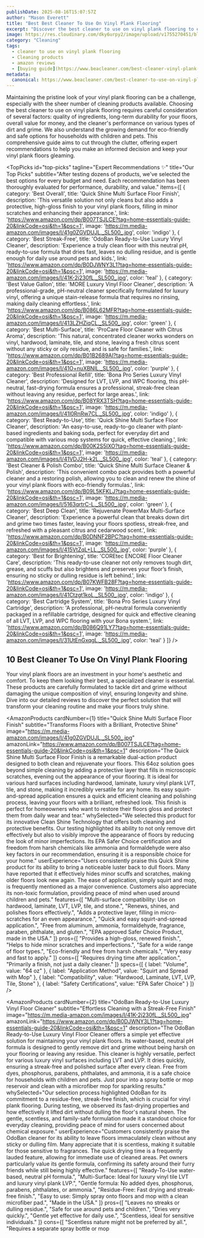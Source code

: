```yaml
---
publishDate: 2025-08-16T15:07:57Z
author: "Mason Everett"
title: "Best Best Cleaner To Use On Vinyl Plank Flooring"
excerpt: "Discover the best cleaner to use on vinyl plank flooring to enhance your experience. Find top solutions based on thorough testing and reviews."
image: https://res.cloudinary.com/dky6urpy2/image/upload/v1755270451/blog_image_1755270451_vrzznx.webp
category: "Cleaning"
tags:
  - cleaner to use on vinyl plank flooring
  - Cleaning products
  - amazon reviews
  - [buying guide](https://www.beacleaner.com/best-cleaner-vinyl-plank-flooring)
metadata:
  canonical: https://www.beacleaner.com/best-cleaner-to-use-on-vinyl-plank-flooring
---
```



Maintaining the pristine look of your vinyl plank flooring can be a challenge, especially with the sheer number of cleaning products available. Choosing the best cleaner to use on vinyl plank flooring requires careful consideration of several factors: quality of ingredients, long-term durability for your floors, overall value for money, and the cleaner's performance on various types of dirt and grime. We also understand the growing demand for eco-friendly and safe options for households with children and pets. This comprehensive guide aims to cut through the clutter, offering expert recommendations to help you make an informed decision and keep your vinyl plank floors gleaming.

<TopPicks
  id="top-picks"
  tagline="Expert Recommendations ✨"
  title="Our Top Picks"
  subtitle="After testing dozens of products, we've selected the best options for every budget and need. Each recommendation has been thoroughly evaluated for performance, durability, and value."
  items={[
    {
      category: 'Best Overall',
      title: 'Quick Shine Multi Surface Floor Finish',
      description: 'This versatile solution not only cleans but also adds a protective, high-gloss finish to your vinyl plank floors, filling in minor scratches and enhancing their appearance.',
      link: 'https://www.amazon.com/dp/B007TSJLCE?tag=home-essentials-guide-20&linkCode=osi&th=1&psc=1',
      image: 'https://m.media-amazon.com/images/I/41g0ZGVDUJL._SL500_.jpg',
      color: 'indigo'
    },
    {
      category: 'Best Streak-Free',
      title: 'OdoBan Ready-to-Use Luxury Vinyl Cleaner',
      description: 'Experience a truly clean floor with this neutral pH, ready-to-use formula that dries fast, leaves no dulling residue, and is gentle enough for daily use around pets and kids.',
      link: 'https://www.amazon.com/dp/B0DJWNY3L1?tag=home-essentials-guide-20&linkCode=osi&th=1&psc=1',
      image: 'https://m.media-amazon.com/images/I/41K-2j230fL._SL500_.jpg',
      color: 'teal'
    },
    {
      category: 'Best Value Gallon',
      title: 'MORE Luxury Vinyl Floor Cleaner',
      description: 'A professional-grade, pH-neutral cleaner specifically formulated for luxury vinyl, offering a unique stain-release formula that requires no rinsing, making daily cleaning effortless.',
      link: 'https://www.amazon.com/dp/B086L62MFR?tag=home-essentials-guide-20&linkCode=osi&th=1&psc=1',
      image: 'https://m.media-amazon.com/images/I/413LZHZiqCL._SL500_.jpg',
      color: 'green'
    },
    {
      category: 'Best Multi-Surface',
      title: 'ProCare Floor Cleaner with Citrus Aroma',
      description: 'This natural, concentrated cleaner works wonders on vinyl, hardwood, laminate, tile, and stone, leaving a fresh citrus scent without any sticky or oily residue, and is safe for families.',
      link: 'https://www.amazon.com/dp/B01B2689AI?tag=home-essentials-guide-20&linkCode=osi&th=1&psc=1',
      image: 'https://m.media-amazon.com/images/I/41O+nuXBNIL._SL500_.jpg',
      color: 'purple'
    },
    {
      category: 'Best Professional Refill',
      title: 'Bona Pro Series Luxury Vinyl Cleaner',
      description: 'Designed for LVT, LVP, and WPC flooring, this pH-neutral, fast-drying formula ensures a professional, streak-free clean without leaving any residue, perfect for large areas.',
      link: 'https://www.amazon.com/dp/B08YRX3TSH?tag=home-essentials-guide-20&linkCode=osi&th=1&psc=1',
      image: 'https://m.media-amazon.com/images/I/41l0RnRw7CL._SL500_.jpg',
      color: 'indigo'
    },
    {
      category: 'Best Ready-to-Use',
      title: 'Quick Shine Multi Surface Floor Cleaner',
      description: 'An easy-to-use, ready-to-go cleaner with plant-based ingredients and baking soda, perfect for everyday dirt and compatible with various mop systems for quick, effective cleaning.',
      link: 'https://www.amazon.com/dp/B00K2S5IXO?tag=home-essentials-guide-20&linkCode=osi&th=1&psc=1',
      image: 'https://m.media-amazon.com/images/I/41VDJ2H-k2L._SL500_.jpg',
      color: 'teal'
    },
    {
      category: 'Best Cleaner & Polish Combo',
      title: 'Quick Shine Multi Surface Cleaner & Polish',
      description: 'This convenient combo pack provides both a powerful cleaner and a restoring polish, allowing you to clean and renew the shine of your vinyl plank floors with eco-friendly formulas.',
      link: 'https://www.amazon.com/dp/B09L5KFKLJ?tag=home-essentials-guide-20&linkCode=osi&th=1&psc=1',
      image: 'https://m.media-amazon.com/images/I/5163qrtrC-L._SL500_.jpg',
      color: 'green'
    },
    {
      category: 'Best Deep Clean',
      title: 'Rejuvenate PowerMax Multi-Surface Cleaner',
      description: 'Experience a powerful clean that breaks down dirt and grime two times faster, leaving your floors spotless, streak-free, and refreshed with a pleasant citrus and cedarwood scent.',
      link: 'https://www.amazon.com/dp/B0DNNF2BPC?tag=home-essentials-guide-20&linkCode=osi&th=1&psc=1',
      image: 'https://m.media-amazon.com/images/I/415VtZqL+LL._SL500_.jpg',
      color: 'purple'
    },
    {
      category: 'Best for Brightening',
      title: 'COREtec ENCORE Floor Cleaner Care',
      description: 'This ready-to-use cleaner not only removes tough dirt, grease, and scuffs but also brightens and preserves your floor’s finish, ensuring no sticky or dulling residue is left behind.',
      link: 'https://www.amazon.com/dp/B07KWFB28F?tag=home-essentials-guide-20&linkCode=osi&th=1&psc=1',
      image: 'https://m.media-amazon.com/images/I/41Ctzgt1koL._SL500_.jpg',
      color: 'indigo'
    },
    {
      category: 'Best Cartridge System',
      title: 'Bona Pro Series Luxury Vinyl Cartridge',
      description: 'A professional, pH-neutral formula conveniently packaged in a refillable cartridge, designed for quick and effective cleaning of all LVT, LVP, and WPC flooring with your Bona system.',
      link: 'https://www.amazon.com/dp/B086Q91LY7?tag=home-essentials-guide-20&linkCode=osi&th=1&psc=1',
      image: 'https://m.media-amazon.com/images/I/31UtEnGxqgL._SL500_.jpg',
      color: 'teal'
    }
  ]}
/>

## 10 Best Cleaner To Use On Vinyl Plank Flooring

Your vinyl plank floors are an investment in your home's aesthetic and comfort. To keep them looking their best, a specialized cleaner is essential. These products are carefully formulated to tackle dirt and grime without damaging the unique composition of vinyl, ensuring longevity and shine. Dive into our detailed reviews to discover the perfect solution that will transform your cleaning routine and make your floors truly shine.

<AmazonProducts
  cardNumber={1}
  title="Quick Shine Multi Surface Floor Finish"
  subtitle="Transforms Floors with a Brilliant, Protective Shine"
  image="https://m.media-amazon.com/images/I/41g0ZGVDUJL._SL500_.jpg"
  amazonLink="https://www.amazon.com/dp/B007TSJLCE?tag=home-essentials-guide-20&linkCode=osi&th=1&psc=1"
  description="The Quick Shine Multi Surface Floor Finish is a remarkable dual-action product designed to both clean and rejuvenate your floors. This 64oz solution goes beyond simple cleaning by adding a protective layer that fills in microscopic scratches, evening out the appearance of your flooring. It is ideal for various hard surfaces including hardwood, laminate, luxury vinyl plank LVT, tile, and stone, making it incredibly versatile for any home. Its easy squirt-and-spread application ensures a quick and efficient cleaning and polishing process, leaving your floors with a brilliant, refreshed look. This finish is perfect for homeowners who want to restore their floors gloss and protect them from daily wear and tear."
  whySelected="We selected this product for its innovative Clean Shine Technology that offers both cleaning and protective benefits. Our testing highlighted its ability to not only remove dirt effectively but also to visibly improve the appearance of floors by reducing the look of minor imperfections. Its EPA Safer Choice certification and freedom from harsh chemicals like ammonia and formaldehyde were also key factors in our recommendation, ensuring it is a responsible choice for your home."
  userExperience="Users consistently praise this Quick Shine product for its ability to bring a noticeable luster back to dull floors. Many have reported that it effectively hides minor scuffs and scratches, making older floors look new again. The ease of application, simply squirt and mop, is frequently mentioned as a major convenience. Customers also appreciate its non-toxic formulation, providing peace of mind when used around children and pets."
  features={[
    "Multi-surface compatibility: Use on hardwood, laminate, LVT, LVP, tile, and stone.",
    "Renews, shines, and polishes floors effectively.",
    "Adds a protective layer, filling in micro-scratches for an even appearance.",
    "Quick and easy squirt-and-spread application.",
    "Free from aluminum, ammonia, formaldehyde, fragrance, paraben, phthalate, and gluten.",
    "EPA approved Safer Choice Product, made in the USA."
  ]}
  pros={[
    "Provides a high-gloss, renewed finish.",
    "Helps to hide minor scratches and imperfections.",
    "Safe for a wide range of floor types.",
    "Eco-friendly and free from harsh chemicals.",
    "Very easy and fast to apply."
  ]}
  cons={[
    "Requires drying time after application.",
    "Primarily a finish, not just a daily cleaner."
  ]}
  specs={[
    { label: "Volume", value: "64 oz" },
    { label: "Application Method", value: "Squirt and Spread with Mop" },
    { label: "Compatibility", value: "Hardwood, Laminate, LVT, LVP, Tile, Stone" },
    { label: "Safety Certifications", value: "EPA Safer Choice" }
  ]}
/>

<AmazonProducts
  cardNumber={2}
  title="OdoBan Ready-to-Use Luxury Vinyl Floor Cleaner"
  subtitle="Effortless Cleaning with a Streak-Free Finish"
  image="https://m.media-amazon.com/images/I/41K-2j230fL._SL500_.jpg"
  amazonLink="https://www.amazon.com/dp/B0DJWNY3L1?tag=home-essentials-guide-20&linkCode=osi&th=1&psc=1"
  description="The OdoBan Ready-to-Use Luxury Vinyl Floor Cleaner offers a simple yet effective solution for maintaining your vinyl plank floors. Its water-based, neutral pH formula is designed to gently remove dirt and grime without being harsh on your flooring or leaving any residue. This cleaner is highly versatile, perfect for various luxury vinyl surfaces including LVT and LVP. It dries quickly, ensuring a streak-free and polished surface after every clean. Free from dyes, phosphorus, parabens, phthalates, and ammonia, it is a safe choice for households with children and pets. Just pour into a spray bottle or mop reservoir and clean with a microfiber mop for sparkling results."
  whySelected="Our selection process highlighted OdoBan for its commitment to a residue-free, streak-free finish, which is crucial for vinyl plank flooring. During testing, we observed its fast-drying properties and how effectively it lifted dirt without dulling the floor's natural sheen. The gentle, scentless, and family-safe formulation made it a standout choice for everyday cleaning, providing peace of mind for users concerned about chemical exposure."
  userExperience="Customers consistently praise the OdoBan cleaner for its ability to leave floors immaculately clean without any sticky or dulling film. Many appreciate that it is scentless, making it suitable for those sensitive to fragrances. The quick drying time is a frequently lauded feature, allowing for immediate use of cleaned areas. Pet owners particularly value its gentle formula, confirming its safety around their furry friends while still being highly effective."
  features={[
    "Ready-To-Use water-based, neutral pH formula.",
    "Multi-Surface: Ideal for luxury vinyl tile LVT and luxury vinyl plank LVP.",
    "Gentle formula: No added dyes, phosphorus, parabens, phthalates, or ammonia.",
    "Residue-Free: Fast drying and streak-free finish.",
    "Easy to use: Simply spray onto floors and mop with a clean microfiber pad.",
    "Made in the USA."
  ]}
  pros={[
    "Leaves no streaks or dulling residue.",
    "Safe for use around pets and children.",
    "Dries very quickly.",
    "Gentle yet effective for daily use.",
    "Scentless, ideal for sensitive individuals."
  ]}
  cons={[
    "Scentless nature might not be preferred by all.",
    "Requires a separate spray bottle or mop